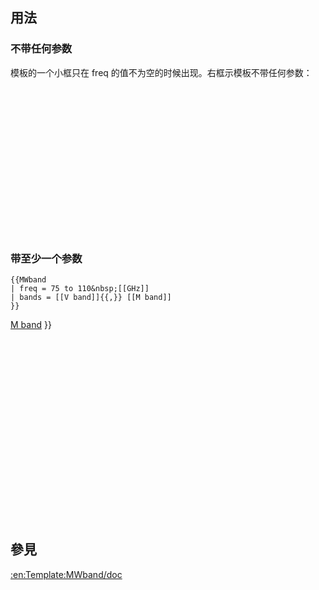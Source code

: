 <includeonly><!-- 在這裡加入模板的保護標識 --></includeonly><noinclude>{{template doc page viewed directly}}</noinclude>
<!-- 在本行下編輯模板說明 -->

== 用法 ==
===不带任何参数===
模板的一个小框只在 freq 的值不为空的时候出现。右框示模板不带任何参数：

{{MWband}}
<br /><br /><br /><br /><br /><br /><br /><br /><br /><br /><br /><br /><br /><br />

===带至少一个参数===
<pre>
{{MWband
| freq = 75 to 110&nbsp;[[GHz]]
| bands = [[V band]]{{,}} [[M band]]
}}
</pre>
{{MWband
| freq = 75 to 110&nbsp;[[GHz]]
| bands = [[V band]]{{,}} [[M band]]
}}<br /><br /><br /><br /><br /><br /><br /><br /><br /><br /><br /><br /><br /><br /><br /><br /><br /><br /><br />

== 參見 ==

<includeonly>
<!-- 本行下加入模板的分類 -->

<!-- 本行下加入模板的跨語言鏈接 -->
[[:en:Template:MWband/doc]]
</includeonly>